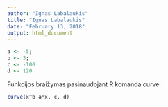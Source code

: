 ```yaml
---
author: "Ignas Labalaukis"
title: "Ignas Labalaukis"
date: "February 13, 2018"
output: html_document
---
```

```r
a <- -5;
b <- 3;
c <- -100
d <- 120
```
Funkcijos braižymas pasinaudojant R komanda curve.
```r
curve(x^b-a*x, c, d)
```